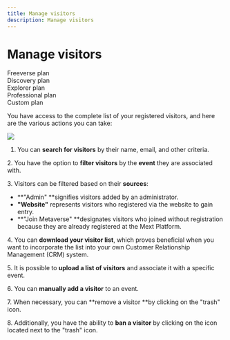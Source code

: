 ```yaml
---
title: Manage visitors
description: Manage visitors
---
```


# **Manage visitors**

<div class="flex-row">
  <div class="plan">Freeverse plan</div>
  <div class="plan">Discovery plan</div>
  <div class="plan">Explorer plan</div>
  <div class="plan">Professional plan</div>
  <div class="plan">Custom plan</div>
</div>

You have access to the complete list of your registered visitors, and here are the various actions you can take:

![](/img/Marvaimages/Documentationsvisitors.jpg)

1. You can **search for visitors** by their name, email, and other criteria.

2\. You have the option to **filter visitors** by the **event** they are associated with.

3\. Visitors can be filtered based on their **sources**:

* **"Admin" **signifies visitors added by an administrator.
* **"Website"** represents visitors who registered via the website to gain entry.
* **"Join Metaverse" **designates visitors who joined without registration because they are already registered at the Mext Platform.

4\.	You can **download your visitor list**, which proves beneficial when you want to incorporate the list into your own Customer Relationship Management (CRM) system.

5\. It is possible to **upload a list of visitors** and associate it with a specific event.

6\. You can **manually add a visitor** to an event.

7\. When necessary, you can **remove a visitor **by clicking on the "trash" icon.

8\.	Additionally, you have the ability to **ban a visitor** by clicking on the icon located next to the "trash" icon.
